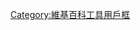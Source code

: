 {{Userbox
| id = TW+
| id-c = #66CCFF
| id-s = 24
| info = 这個用户使用'''[[User:Emojiwiki/TextWikiPlus|TextWikiPlus]]'''维护页面。
| info-c = #fed
| info-s = 10
| border-c = #008000
| usercategory = TextWikiPlus使用者
| nocat = {{{nocat|}}}
}}<noinclude><!--some thing from T:User_Wikiplus-->
[[Category:維基百科工具用戶框]]
</noinclude>